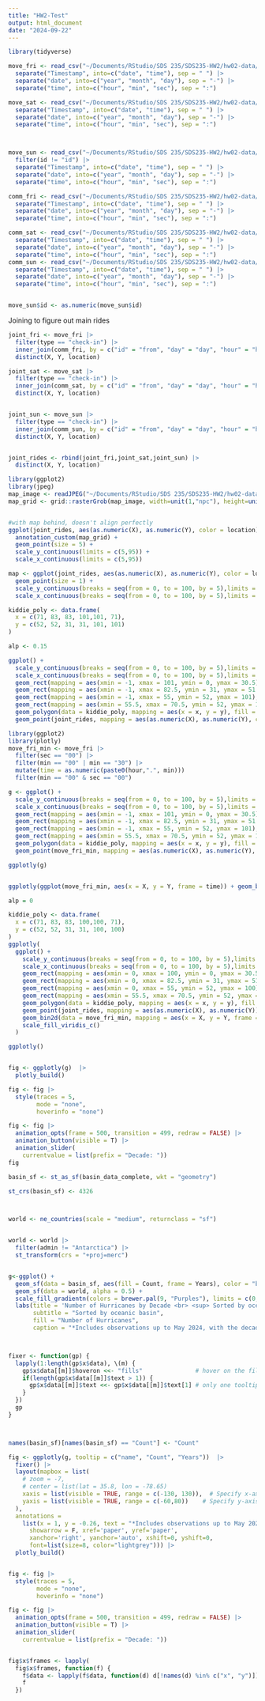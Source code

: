 ```yaml
---
title: "HW2-Test"
output: html_document
date: "2024-09-22"
---
```


```r
library(tidyverse)

move_fri <- read_csv("~/Documents/RStudio/SDS 235/SDS235-HW2/hw02-data/Movement Data/park-movement-Fri.csv") |>
  separate("Timestamp", into=c("date", "time"), sep = " ") |>
  separate("date", into=c("year", "month", "day"), sep = "-") |>
  separate("time", into=c("hour", "min", "sec"), sep = ":")

move_sat <- read_csv("~/Documents/RStudio/SDS 235/SDS235-HW2/hw02-data/Movement Data/park-movement-Sat.csv") |>
  separate("Timestamp", into=c("date", "time"), sep = " ") |>
  separate("date", into=c("year", "month", "day"), sep = "-") |>
  separate("time", into=c("hour", "min", "sec"), sep = ":")



move_sun <- read_csv("~/Documents/RStudio/SDS 235/SDS235-HW2/hw02-data/Movement Data/park-movement-Sun.csv") |>
  filter(id != "id") |>
  separate("Timestamp", into=c("date", "time"), sep = " ") |>
  separate("date", into=c("year", "month", "day"), sep = "-") |>
  separate("time", into=c("hour", "min", "sec"), sep = ":")

comm_fri <- read_csv("~/Documents/RStudio/SDS 235/SDS235-HW2/hw02-data/Communication Data/comm-data-Fri.csv")|>
  separate("Timestamp", into=c("date", "time"), sep = " ") |>
  separate("date", into=c("year", "month", "day"), sep = "-") |>
  separate("time", into=c("hour", "min", "sec"), sep = ":")

comm_sat <- read_csv("~/Documents/RStudio/SDS 235/SDS235-HW2/hw02-data/Communication Data/comm-data-Sat.csv")|>
  separate("Timestamp", into=c("date", "time"), sep = " ") |>
  separate("date", into=c("year", "month", "day"), sep = "-") |>
  separate("time", into=c("hour", "min", "sec"), sep = ":")
comm_sun <- read_csv("~/Documents/RStudio/SDS 235/SDS235-HW2/hw02-data/Communication Data/comm-data-Sun.csv")|>
  separate("Timestamp", into=c("date", "time"), sep = " ") |>
  separate("date", into=c("year", "month", "day"), sep = "-") |>
  separate("time", into=c("hour", "min", "sec"), sep = ":")


move_sun$id <- as.numeric(move_sun$id)
```





Joining to figure out main rides
```r
joint_fri <- move_fri |>
  filter(type == "check-in") |>
  inner_join(comm_fri, by = c("id" = "from", "day" = "day", "hour" = "hour", "min" = "min", "sec" = "sec")) |>
  distinct(X, Y, location)

joint_sat <- move_sat |>
  filter(type == "check-in") |>
  inner_join(comm_sat, by = c("id" = "from", "day" = "day", "hour" = "hour", "min" = "min", "sec" = "sec")) |>
  distinct(X, Y, location)


joint_sun <- move_sun |>
  filter(type == "check-in") |>
  inner_join(comm_sun, by = c("id" = "from", "day" = "day", "hour" = "hour", "min" = "min", "sec" = "sec")) |>
  distinct(X, Y, location)


joint_rides <- rbind(joint_fri,joint_sat,joint_sun) |>
  distinct(X, Y, location)
```


```r
library(ggplot2)
library(jpeg)
map_image <- readJPEG("~/Documents/RStudio/SDS 235/SDS235-HW2/hw02-data/Auxiliary Files/Park Map.jpg")
map_grid <- grid::rasterGrob(map_image, width=unit(1,"npc"), height=unit(1,"npc"))


#with map behind, doesn't align perfectly
ggplot(joint_rides, aes(as.numeric(X), as.numeric(Y), color = location))+ 
  annotation_custom(map_grid) +
  geom_point(size = 5) +
  scale_y_continuous(limits = c(5,95)) +
  scale_x_continuous(limits = c(5,95))

map <- ggplot(joint_rides, aes(as.numeric(X), as.numeric(Y), color = location))+ 
  geom_point(size = 1) +
  scale_y_continuous(breaks = seq(from = 0, to = 100, by = 5),limits = c(-1,101)) +
  scale_x_continuous(breaks = seq(from = 0, to = 100, by = 5),limits = c(-1,101))
```


```r
kiddie_poly <- data.frame(
  x = c(71, 83, 83, 101,101, 71),
  y = c(52, 52, 31, 31, 101, 101)
)

alp <- 0.15

ggplot() +
  scale_y_continuous(breaks = seq(from = 0, to = 100, by = 5),limits = c(-1,101)) +
  scale_x_continuous(breaks = seq(from = 0, to = 100, by = 5),limits = c(-1,101)) +
  geom_rect(mapping = aes(xmin = -1, xmax = 101, ymin = 0, ymax = 30.5), fill = "red", alpha = alp, color = "red") +
  geom_rect(mapping = aes(xmin = -1, xmax = 82.5, ymin = 31, ymax = 51.5), fill = "deeppink", alpha = alp, color = "deeppink") +
  geom_rect(mapping = aes(xmin = -1, xmax = 55, ymin = 52, ymax = 101), fill = "blue", alpha = alp, color = "blue") +
  geom_rect(mapping = aes(xmin = 55.5, xmax = 70.5, ymin = 52, ymax = 101), fill = "yellow", alpha = alp, color = "yellow") +
  geom_polygon(data = kiddie_poly, mapping = aes(x = x, y = y), fill = "green", alpha = alp, color = "green") +
  geom_point(joint_rides, mapping = aes(as.numeric(X), as.numeric(Y), color = location), size = 1)
```



```r
library(ggplot2)
library(plotly)
move_fri_min <- move_fri |>
  filter(sec == "00") |>
  filter(min == "00" | min == "30") |>
  mutate(time = as.numeric(paste0(hour,".", min)))
  filter(min == "00" & sec == "00")

g <- ggplot() +
  scale_y_continuous(breaks = seq(from = 0, to = 100, by = 5),limits = c(-1,101)) +
  scale_x_continuous(breaks = seq(from = 0, to = 100, by = 5),limits = c(-1,101)) +
  geom_rect(mapping = aes(xmin = -1, xmax = 101, ymin = 0, ymax = 30.5), fill = "red", alpha = alp, color = "red") +
  geom_rect(mapping = aes(xmin = -1, xmax = 82.5, ymin = 31, ymax = 51.5), fill = "deeppink", alpha = alp, color = "deeppink") +
  geom_rect(mapping = aes(xmin = -1, xmax = 55, ymin = 52, ymax = 101), fill = "blue", alpha = alp, color = "blue") +
  geom_rect(mapping = aes(xmin = 55.5, xmax = 70.5, ymin = 52, ymax = 101), fill = "yellow", alpha = alp, color = "yellow") +
  geom_polygon(data = kiddie_poly, mapping = aes(x = x, y = y), fill = "green", alpha = alp, color = "green") +
  geom_point(move_fri_min, mapping = aes(as.numeric(X), as.numeric(Y), color = id, frame = hour), size = 1)

ggplotly(g)


ggplotly(ggplot(move_fri_min, aes(x = X, y = Y, frame = time)) + geom_bin2d(bins = 50))

alp = 0
```



```r
kiddie_poly <- data.frame(
  x = c(71, 83, 83, 100,100, 71),
  y = c(52, 52, 31, 31, 100, 100)
)
ggplotly(
  ggplot() + 
    scale_y_continuous(breaks = seq(from = 0, to = 100, by = 5),limits = c(0,100)) +
    scale_x_continuous(breaks = seq(from = 0, to = 100, by = 5),limits = c(0,100)) +
    geom_rect(mapping = aes(xmin = 0, xmax = 100, ymin = 0, ymax = 30.5), fill = "NA", color = "red") +
    geom_rect(mapping = aes(xmin = 0, xmax = 82.5, ymin = 31, ymax = 51.5), fill = "NA", color = "deeppink") +
    geom_rect(mapping = aes(xmin = 0, xmax = 55, ymin = 52, ymax = 100), fill = "NA", color = "blue") +
    geom_rect(mapping = aes(xmin = 55.5, xmax = 70.5, ymin = 52, ymax = 100), fill = "NA", color = "yellow") +
    geom_polygon(data = kiddie_poly, mapping = aes(x = x, y = y), fill = "NA", color = "green") +
    geom_point(joint_rides, mapping = aes(as.numeric(X), as.numeric(Y))) +
    geom_bin2d(data = move_fri_min, mapping = aes(x = X, y = Y, frame = time), bins = 6) +
    scale_fill_viridis_c()
  )
```




```r
ggplotly()


fig <- ggplotly(g)  |>
  plotly_build()

fig <- fig |>
  style(traces = 5,
        mode = "none",
        hoverinfo = "none")

fig <- fig |>
  animation_opts(frame = 500, transition = 499, redraw = FALSE) |>
  animation_button(visible = T) |>
  animation_slider(
    currentvalue = list(prefix = "Decade: "))
fig
```



```r

basin_sf <- st_as_sf(basin_data_complete, wkt = "geometry")

st_crs(basin_sf) <- 4326



world <- ne_countries(scale = "medium", returnclass = "sf")


world <- world |>
  filter(admin != "Antarctica") |>
  st_transform(crs = "+proj=merc")


g<-ggplot() +
  geom_sf(data = basin_sf, aes(fill = Count, frame = Years), color = "black", size = 1, alpha = 1) +
  geom_sf(data = world, alpha = 0.5) +
  scale_fill_gradientn(colors = brewer.pal(9, "Purples"), limits = c(0,10), breaks = c(0, 2, 4 ,6, 8, 10)) + # Apply RColorBrewer gradient palette
  labs(title = 'Number of Hurricanes by Decade <br> <sup> Sorted by oceanic basin </sup>', 
       subtitle = "Sorted by oceanic basin",
       fill = "Number of Hurricanes",
       caption = "*Includes observations up to May 2024, with the decade ongoing")



fixer <- function(gp) {
  lapply(1:length(gp$x$data), \(m) {
    gp$x$data[[m]]$hoveron <<- "fills"               # hover on the fill, not line
    if(length(gp$x$data[[m]]$text > 1)) {
      gp$x$data[[m]]$text <<- gp$x$data[[m]]$text[1] # only one tooltip per county
    }
  })
  gp
}



names(basin_sf)[names(basin_sf) == "Count"] <- "Count"

fig <- ggplotly(g, tooltip = c("name", "Count", "Years"))  |>
  fixer() |>
  layout(mapbox = list(
    # zoom = -7,
    # center = list(lat = 35.8, lon = -78.65)
    xaxis = list(visible = TRUE, range = c(-130, 130)),  # Specify x-axis range
    yaxis = list(visible = TRUE, range = c(-60,80))    # Specify y-axis range
  ),
  annotations = 
    list(x = 1, y = -0.26, text = "*Includes observations up to May 2024, with the decade ongoing", 
      showarrow = F, xref='paper', yref='paper', 
      xanchor='right', yanchor='auto', xshift=0, yshift=0,
      font=list(size=8, color="lightgrey"))) |>
  plotly_build()


fig <- fig |>
  style(traces = 5,
        mode = "none",
        hoverinfo = "none")

fig <- fig |>
  animation_opts(frame = 500, transition = 499, redraw = FALSE) |>
  animation_button(visible = T) |>
  animation_slider(
    currentvalue = list(prefix = "Decade: "))


fig$x$frames <- lapply(
  fig$x$frames, function(f) { 
    f$data <- lapply(f$data, function(d) d[!names(d) %in% c("x", "y")])
    f 
  })
```





